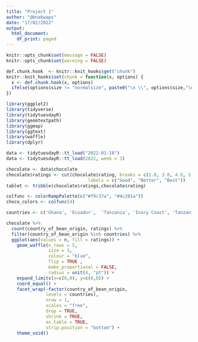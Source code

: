 ```yaml
---
title: "Project 1"
author: "@bnakwaps"
date: "17/02/2022"
output:
  html_document:
    df_print: paged
---
```


```r
knitr::opts_chunk$set(message = FALSE)
knitr::opts_chunk$set(warning = FALSE)

```

```r
def.chunk.hook  <- knitr::knit_hooks$get("chunk")
knitr::knit_hooks$set(chunk = function(x, options) {
  x <- def.chunk.hook(x, options)
  ifelse(options$size != "normalsize", paste0("\n \\", options$size,"\n\n", x, "\n\n \\normalsize"), x)
})

```


```r
library(ggplot2)
library(tidyverse)
library(tidytuesdayR)
library(geomtextpath)
library(ggmap)
library(ggtext)
library(waffle)
library(dplyr)

data <- tidytuesdayR::tt_load("2022-01-18")
data <- tidytuesdayR::tt_load(2022, week = 3)

```


```r
chocolate <- data$chocolate
chocolate$ratings <- cut(chocolate$rating, breaks = c(2.0, 3.0, 4.0, 5.0), 
                               labels = c("Good", "Better", "Best"))
tablet <- tribble(chocolate$ratings,chocolate$rating)

colfunc <- colorRampPalette(c("#f9c37a", "#4c281a"))
choco_colors <- colfunc(4)

countries <- c('Ghana', 'Ecuador',  'Tanzania', 'Ivory Coast', 'Tanzania', 'Madagascar')

chocolate %>%
  count(country_of_bean_origin, ratings) %>%
  filter(country_of_bean_origin %in% countries) %>%
  ggplot(aes(values = n, fill = ratings)) + 
    geom_waffle(n_rows = 5, 
                size = 3, 
                colour = "blue", 
                flip = TRUE ,
                make_proportional = FALSE, 
                radius = unit(4, "pt")) +
    expand_limits(x=c(0,0), y=c(0,0)) +
    coord_equal() +
    facet_wrap(~factor(country_of_bean_origin,
               levels = countries),
               nrow = 1,
               scales = "free",
               drop = TRUE,
               shrink = TRUE,
               as.table = TRUE,
               strip.position = "bottom") +
    theme_void() 

```

